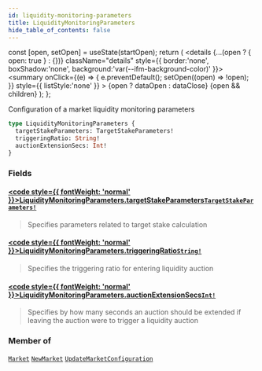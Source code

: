 ```yaml
---
id: liquidity-monitoring-parameters
title: LiquidityMonitoringParameters
hide_table_of_contents: false
---
```







  const [open, setOpen] = useState(startOpen);
  return (
    <details {...(open ? { open: true } : {})} className="details" style={{ border:'none', boxShadow:'none', background:'var(--ifm-background-color)' }}>
      <summary
        onClick={(e) => {
          e.preventDefault();
          setOpen((open) => !open);
        }}
        style={{ listStyle:'none' }}
      >
      {open ? dataOpen : dataClose}
      </summary>
      {open && children}
    </details>
  );
};




Configuration of a market liquidity monitoring parameters


```graphql
type LiquidityMonitoringParameters {
  targetStakeParameters: TargetStakeParameters!
  triggeringRatio: String!
  auctionExtensionSecs: Int!
}
```


### Fields

#### [<code style={{ fontWeight: 'normal' }}>LiquidityMonitoringParameters.<b>targetStakeParameters</b></code>](#)<Bullet />[`TargetStakeParameters!`](/testnet/api/graphql/objects/target-stake-parameters) <Badge class="secondary" text="non-null"/> <Badge class="secondary" text="object"/>
> Specifies parameters related to target stake calculation
> 

#### [<code style={{ fontWeight: 'normal' }}>LiquidityMonitoringParameters.<b>triggeringRatio</b></code>](#)<Bullet />[`String!`](/testnet/api/graphql/scalars/string) <Badge class="secondary" text="non-null"/> <Badge class="secondary" text="scalar"/>
> Specifies the triggering ratio for entering liquidity auction
> 

#### [<code style={{ fontWeight: 'normal' }}>LiquidityMonitoringParameters.<b>auctionExtensionSecs</b></code>](#)<Bullet />[`Int!`](/testnet/api/graphql/scalars/int) <Badge class="secondary" text="non-null"/> <Badge class="secondary" text="scalar"/>
> Specifies by how many seconds an auction should be extended if leaving the auction were to trigger a liquidity auction
> 



### Member of

[`Market`](/testnet/api/graphql/objects/market)  <Badge class="secondary" text="object"/><Bullet />[`NewMarket`](/testnet/api/graphql/objects/new-market)  <Badge class="secondary" text="object"/><Bullet />[`UpdateMarketConfiguration`](/testnet/api/graphql/objects/update-market-configuration)  <Badge class="secondary" text="object"/>

